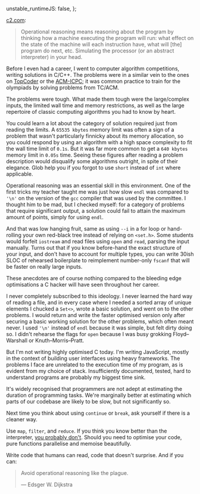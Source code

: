   unstable_runtimeJS: false,
};

<Meta
  title="Operational reasoning considered harmful"
  date="2015-12-20"
  description="Most code you write is not performance critical."
/>

[c2.com](http://c2.com/cgi/wiki?OperationalReasoning):

> Operational reasoning means reasoning about the program by thinking how a machine executing the program will run: what effect on the state of the machine will each instruction have, what will [the] program do next, etc. Simulating the processor (or an abstract interpreter) in your head.

Before I even had a career, I went to computer algorithm competitions, writing solutions in C/C++. The problems were in a similar vein to the ones on [TopCoder](https://www.topcoder.com/) or the [ACM-ICPC](https://icpc.baylor.edu/); it was common practice to train for the olympiads by solving problems from TC/ACM.

The problems were tough. What made them tough were the large/complex inputs, the limited wall time and memory restrictions, as well as the large repertoire of classic computing algorithms you had to know by heart.

You could learn a lot about the category of solution required just from reading the limits. A `65535 kbytes` memory limit was often a sign of a problem that wasn't particularly finnicky about its memory allocation, so you could respond by using an algorithm with a high space complexity to fit the wall time limit of `0.1s`. But it was far more common to get a `640 kbytes` memory limit in `0.05s` time. Seeing these figures after reading a problem description would disqualify some algorithms outright, in spite of their elegance. Glob help you if you forgot to use `short` instead of `int` where applicable.

Operational reasoning was an essential skill in this environment. One of the first tricks my teacher taught me was just how slow `endl` was compared to `'\n'` on the version of the `gcc` compiler that was used by the committee. I thought him to be mad, but I checked myself: for a category of problems that require significant output, a solution could fail to attain the maximum amount of points, simply for using `endl`.

And that was low hanging fruit, same as using `--i` in a for loop or hand-rolling your own red-black tree instead of relying on `<set.h>`. Some students would forfeit `iostream` and read files using `open` and `read`, parsing the input manually. Turns out that if you know before-hand the exact structure of your input, and don't have to account for multiple types, you can write 30ish SLOC of rehearsed boilerplate to reimplement number-only `fscanf` that will be faster on really large inputs.

These anecdotes are of course nothing compared to the bleeding edge optimisations a C hacker will have seen throughout her career.

I never completely subscribed to this ideology. I never learned the hard way of reading a file, and in every case where I needed a sorted array of unique elements I chucked a `Set<>`, wrote a basic solution, and went on to the other problems. I would return and write the faster optimised version only after securing a basic working solution for the other problems, which often meant never. I used `'\n'` instead of `endl` because it was simple, but felt dirty doing so. I didn't rehearse the flags for `open` because I was busy grokking Floyd–Warshall or Knuth–Morris–Pratt.

But I'm not writing highly optimised C today. I'm writing JavaScript, mostly in the context of building user interfaces using heavy frameworks. The problems I face are unrelated to the execution time of my program, as is evident from my choice of stack. Insufficiently documented, tested, hard to understand programs are probably my biggest time sink.

It's widely recognised that programmers are not adept at estimating the duration of programming tasks. We're marginally better at estimating which parts of our codebase are likely to be slow, but not significantly so.

Next time you think about using `continue` or `break`, ask yourself if there is a cleaner way.

Use `map`, `filter`, and `reduce`. If you think you know better than the interpreter, [you probably don't](https://www.youtube.com/watch?v=65-RbBwZQdU). Should you need to optimise your code, pure functions parallelise and memoise beautifully.

Write code that humans can read, code that doesn't surprise. And if you can:

> Avoid operational reasoning like the plague.
>
> — Edsger W. Dijkstra
